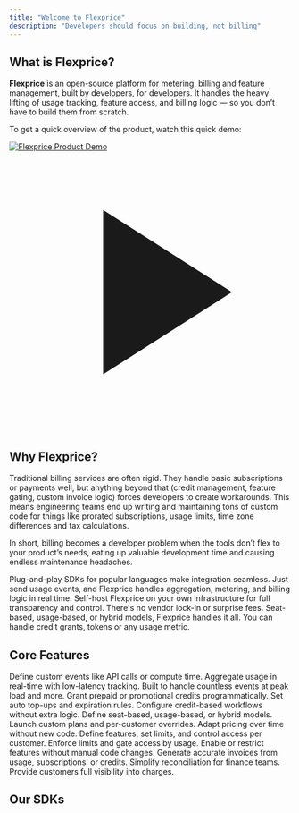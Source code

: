 ```yaml
---
title: "Welcome to Flexprice"
description: "Developers should focus on building, not billing"
---
```


## What is Flexprice?

**Flexprice** is an open-source platform for metering, billing and feature management, built by developers, for developers. It handles the heavy lifting of usage tracking, feature access, and billing logic — so you don’t have to build them from scratch.

To get a quick overview of the product, watch this quick demo:

<div className="relative group cursor-pointer rounded-lg overflow-hidden shadow-lg hover:shadow-xl transition-shadow duration-300 max-w-4xl mx-auto">
  <a href="https://www.loom.com/share/60d8308781254fe0bc5be341501f9fd5?sid=10f3cd58-09d5-400f-a1ff-e961f23fa2fb" target="_blank" rel="noopener noreferrer">
    <img src="/images/intro_page_video_thumbnail.png" alt="Flexprice Product Demo" className="w-full h-auto" />
    <div className="absolute inset-0 flex items-center justify-center bg-black bg-opacity-20 group-hover:bg-opacity-30 transition-all duration-300">
      <div className="bg-white bg-opacity-90 rounded-full p-4 group-hover:scale-110 transition-transform duration-300">
        <svg className="w-8 h-8 text-blue-600" fill="currentColor" viewBox="0 0 24 24">
          <path d="M8 5v14l11-7z"/>
        </svg>
      </div>
    </div>
  </a>
</div>


## Why Flexprice?

Traditional billing services are often rigid. They handle basic subscriptions or payments well, but anything beyond that (credit management, feature gating, custom invoice logic) forces developers to create workarounds. This means engineering teams end up writing and maintaining tons of custom code for things like prorated subscriptions, usage limits, time zone differences and tax calculations.

In short, billing becomes a developer problem when the tools don’t flex to your product’s needs, eating up valuable development time and causing endless maintenance headaches.

<CardGroup cols={2}>
  <Card title="Developer-first" icon="code">
    Plug-and-play SDKs for popular languages make integration seamless. Just send usage events, and Flexprice handles aggregation, metering, and billing logic in real time.
  </Card>
  
  <Card title="Open-source control" icon="lock-open">
    Self-host Flexprice on your own infrastructure for full transparency and control. There's no vendor lock-in or surprise fees.
  </Card>
  
  <Card title="Flexible Pricing Models" icon="credit-card">
    Seat-based, usage-based, or hybrid models, Flexprice handles it all.
  </Card>
  
  <Card title="Optimized for AI and Agentic Companies" icon="robot">
    You can handle credit grants, tokens or any usage metric.
  </Card>
</CardGroup>


## Core Features

<CardGroup cols={1}>
  <Card title="Usage Metering" href="/docs/event-ingestion/creating-a-metered-feature">
    Define custom events like API calls or compute time. Aggregate usage in real-time with low-latency tracking. Built to handle countless events at peak load and more.
  </Card>
  
  <Card title="Credit Grants" href="/docs/wallet/create">
    Grant prepaid or promotional credits programmatically. Set auto top-ups and expiration rules. Configure credit-based workflows without extra logic.
  </Card>
  
  <Card title="Pricing Plan" href="/docs/product-catalogue/plans/create">
    Define seat-based, usage-based, or hybrid models. Launch custom plans and per-customer overrides. Adapt pricing over time without new code.
  </Card>
  
  <Card title="Feature Management" href="/docs/product-catalogue/features/create">
    Define features, set limits, and control access per customer. Enforce limits and gate access by usage. Enable or restrict features without manual code changes.
  </Card>
  
  <Card title="Subscription & Invoicing" href="/docs/subscriptions/customers-create-subscription">
    Generate accurate invoices from usage, subscriptions, or credits. Simplify reconciliation for finance teams. Provide customers full visibility into charges.
  </Card>
</CardGroup>

## Our SDKs

<CardGroup cols={3}>
  <Card title="JavaScript" icon="code-simple" href="https://www.npmjs.com/package/@flexprice/sdk" />
  <Card title="Python" icon="python" href="https://pypi.org/project/flexprice/" />
  <Card title="Go" icon="golang" href="https://pkg.go.dev/github.com/flexprice/go-sdk" />
</CardGroup>